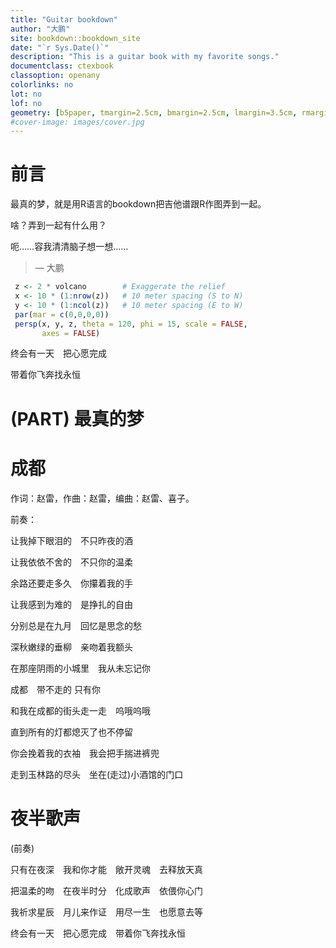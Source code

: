 ```yaml
--- 
title: "Guitar bookdown"
author: "大鹏"
site: bookdown::bookdown_site
date: "`r Sys.Date()`"
description: "This is a guitar book with my favorite songs."
documentclass: ctexbook
classoption: openany
colorlinks: no
lot: no
lof: no
geometry: [b5paper, tmargin=2.5cm, bmargin=2.5cm, lmargin=3.5cm, rmargin=2.5cm]
#cover-image: images/cover.jpg
---
```


# 前言 {#front .unnumbered} 

最真的梦，就是用R语言的bookdown把吉他谱跟R作图弄到一起。

啥？弄到一起有什么用？

呃......容我清清脑子想一想......

>
> --- 大鹏
>

```r
 z <- 2 * volcano        # Exaggerate the relief
 x <- 10 * (1:nrow(z))   # 10 meter spacing (S to N)
 y <- 10 * (1:ncol(z))   # 10 meter spacing (E to W)
 par(mar = c(0,0,0,0))
 persp(x, y, z, theta = 120, phi = 15, scale = FALSE, 
       axes = FALSE)
```

终会有\Am 一天　把心愿\Dm 完成　

带着你\F 飞奔\GM 找永\Cm 恒\Csthree \Cthree  
 
\mainmatter

# (PART) 最真的梦 {#true-dream .unnumbered} 

# 成都{#cd .unnumbered} 

作词：赵雷，作曲：赵雷，编曲：赵雷、喜子。


前奏：\CM


让\upchord\CM 我掉下\upchord\Em 眼泪的　不\upchord\F 只昨夜的\upchord\GM 酒　

让\upchord\CM 我依依\upchord\Em 不舍的　不\upchord\F 只你的温\upchord\GM 柔

余\upchord\Em 路还要\upchord\Am 走多久　你\upchord\F 攥着\upchord\GM 我的\upchord\CM 手

让\upchord\Em 我感到\upchord\F 为难的　是\upchord\GM 挣扎\upchord\CM 的自由

分\upchord\CM 别总是\upchord\Em 在九月　回\upchord\F 忆是思念的\upchord\GM 愁

深\upchord\CM 秋嫩绿的\upchord\Em 垂柳　亲\upchord\F 吻着我额\upchord\GM 头

在\upchord\Em 那座阴雨的\upchord\Am 小城里　我\upchord\F 从未\upchord\GM 忘记\upchord\CM 你 

成\upchord\Em 都　带不\upchord\F 走的 \upchord\GM 只有\upchord\CM 你 \upchord\Cseven

和\upchord\Em 我在成都的\upchord\Am 街头走一\upchord\F 走　呜\upchord\GM 哦呜\upchord\CM 哦

直\upchord\Em 到所有的\upchord\Am 灯都熄灭\upchord\F 了也\upchord\GM 不停\upchord\CM 留

你会\upchord\F 挽着\upchord\GM 我的衣\upchord\CM 袖　我会\upchord\F 把手\upchord\GM 揣进裤\upchord\CM 兜

走\upchord\Dm 到玉林路的尽头　坐\upchord\GM 在(走过)小酒馆的门口


# 夜半歌声{#ybgs .unnumbered} 

(前奏)\chords{{\Cm} {\Amfive} {\Cm} {\Gm} {\Dm}{\Am}{\Bb}{\Cseven}} 

 只有在\upchord{\F}夜深　我和你\upchord{\Gm}才能　敞开灵\upchord{\Dm}魂　去释放天\upchord{\Am}真 \qquad \upchord{\Cm }

 把温柔\upchord{\F }的吻　在夜半\upchord{\Gm}时分　化成歌\upchord{\Dm}声　\upchord{\Am}依偎你心\upchord{\GM}门
 
 我祈求\upchord{\Cm }星辰　月儿来\upchord{\Dm}作证　用尽一\upchord{\Am}生　也愿意去\upchord{\Em}等
 
 终会有\upchord{\Am}一天　把心愿\upchord{\Dm}完成　带着你\upchord{\F }飞奔\upchord{\GM }找永\upchord{\Cm }恒 \qquad \upchord{\Csthree} \qquad \upchord{\Cthree}    

